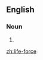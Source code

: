 {{also|lifeforce|life force}}
==English==

===Noun===
{{en-noun|head=[[life]]-[[force]]|-}}

# {{alternative spelling of|life force|lang=en}}

[[zh:life-force]]